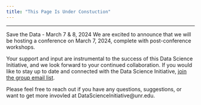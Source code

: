 ```yaml
---
title: "This Page Is Under Constuction"
---
```


```{=html}
<style><!--Page specific style-->
  h1 {color: #000}
  h2 {color: #111}
  h3 {color: #222; border-bottom: 1px solid #ccc; width: 75%;}
  h4 {color: #666}
  .top {color: #ccc; display: inline-block; padding: 25px 0px 5px 0px;}
</style>
```


<!-- ## We will soon add more information about the Data Science Initiative. In the meantime, here some funny comics! -->

---

<!-- <br> -->

<!-- <img src="media/img/data_point.png" style="width: 300px; float: left; margin: 30px 10px 10px 10px;"/> -->

<!-- <img src="media/img/data_trap.png" style="width: 300px; float: right; margin: 10px 10px 10px 30px;"/></p> -->

<!-- <br> -->


Save the Data - March 7 & 8, 2024
We are excited to announce that we will be hosting a conference on March 7, 2024, complete with post-conference workshops.

Your support and input are instrumental to the success of this Data Science Initiative, and we look forward to your continued collaboration. If you would like to stay up to date and connected with the Data Science Initiative, [join the group email list](https://lists.unr.edu/mailman3/postorius/lists/datascience.lists.unr.edu/).

Please feel free to reach out if you have any questions, suggestions, or want to get more invovled at DataScienceInitiative@unr.edu. 


<!-- ## Acknowledgements -->

<!-- Comics thanks to <https://xkcd.com/>. -->
